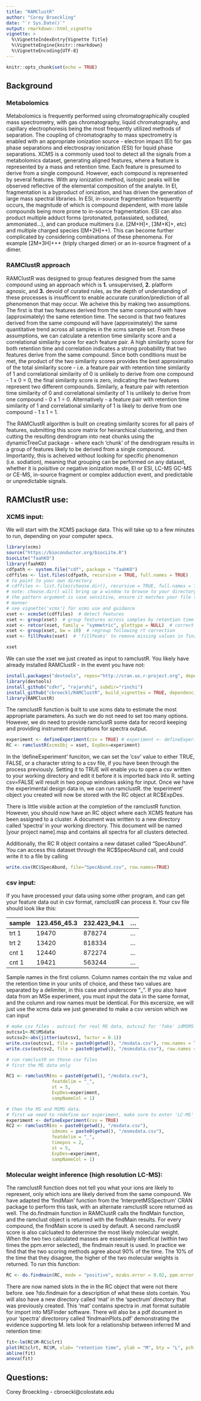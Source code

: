```yaml
---
title: "RAMClustR"
author: "Corey Broeckling"
date: "`r Sys.Date()`"
output: rmarkdown::html_vignette
vignette: >
  %\VignetteIndexEntry{Vignette Title}
  %\VignetteEngine{knitr::rmarkdown}
  %\VignetteEncoding{UTF-8}
---
```


```r
knitr::opts_chunk$set(echo = TRUE)
```

## Background
### Metabolomics
Metabolomics is frequently performed using chromatographically coupled mass spectrometry, with gas chromatography, liquid chromatography, and capillary electrophoresis being the most frequently utilized methods of separation.  The coupling of chromatography to mass spectrometry is enabled with an appropriate ionization source - electron impact (EI) for gas phase separations and electrospray ionization (ESI) for liquid phase separations. XCMS is a commonly used tool to detect all the signals from a metabolomics dataset, generating aligned features, where a feature is represented by a mass and retention time.  Each feature is presumed to derive from a single compound.  However, each compound is represented by several features.  With any ionization method, isotopic peaks will be observed reflective of the elemental composition of the analyte.  In EI, fragmentation is a byproduct of ionization, and has driven the generation of large mass spectral libraries.  In ESI, in-source fragmentation frequently occurs, the magnitude of which is compound dependent, with more labile compounds being more prone to in-source fragmentation.  ESI can also product multiple adduct forms (protonated, potassiated, sodiated, ammoniated...), and can produce multimers (i.e. [2M+H]+, [3M+K]+, etc) and multiple charged species ([M+2H]++).  This can become further complicated by considering combinations of these phenomena.  For example [2M+3H]+++ (triply charged dimer) or an in-source fragment of a dimer.


### RAMClustR approach
RAMClustR was designed to group features designed from the same compound using an approach which is __1.__ unsupervised, __2.__ platform agnosic, and __3.__ devoid of curated rules, as the depth of understanding of these processes is insufficent to enable accurate curation/prediction of all phenomenon that may occur.  We acheive this by making two assumptions.  The first is that two features derived from the same compound with have (approximately) the same retention time.  The second is that two features derived from the same compound will have (approximately) the same quantitative trend across all samples in the xcms sample set.  From these assumptions, we can calculate a retention time similarity score and a correlational similarity score for each feature pair.  A high similarity score for both retention time and correlation indicates a strong probability that two features derive from the same compound.  Since both conditions must be met, the product of the two similarity scores provides the best approximatio of the total similarity score - i.e. a feature pair with retention time similarity of 1 and correlational similarity of 0 is unlikely to derive from one compound - 1 x 0 = 0, the final similarity score is zero, indicating the two features represent two different compounds.  Similarly, a feature pair with retention time similarity of 0 and correlational similarity of 1 is unlikely to derive from one compound - 0 x 1 = 0.  Alternatively - a feature pair with retention time similarity of 1 and correlational similarity of 1 is likely to derive from one compound - 1 x 1 = 1.  


The RAMClustR algorithm is built on creating similarity scores for all pairs of features, submitting this score matrix for heirarchical clustering, and then cutting the resulting dendrogram into neat chunks using the dynamicTreeCut package - where each 'chunk' of the dendrogram results in a group of features likely to be derived from a single compound.  Importantly, this is acheived without looking for specific phenomenon (i.e. sodiation), meaning that grouping can be performed on any dataset, whether it is poisitive or negative ionization mode, EI or ESI, LC-MS GC-MS or CE-MS, in-source fragment or complex adduction event, and predictable or unpredictable signals.  

## RAMClustR use: 
### XCMS input:
We will start with the XCMS package data.  This will take up to a few minutes to run, depending on your computer specs. 

```r
library(xcms)
source("https://bioconductor.org/biocLite.R")
biocLite("faahKO")
library(faahKO)
cdfpath <- system.file("cdf", package = "faahKO")
cdffiles <- list.files(cdfpath, recursive = TRUE, full.names = TRUE)
# to point to your own directory
# cdffiles <- list.files(choose.dir(), recursive = TRUE, full.names = TRUE, pattern = ".cdf")
# note: choose.dir() will bring up a window to browse to your directory
# the pattern argument is case sensitive, ensure it matches your file type in a case sensitive
# manner
# see vignette('xcms') for xcms use and guidance
xset <- xcmsSet(cdffiles)  # detect features
xset <- group(xset)  # group features across samples by retention time and mass
xset <- retcor(xset, family = "symmetric", plottype = NULL)  # correct for drive in retention time
xset <- group(xset, bw = 10)  # regroup following rt correction
xset <- fillPeaks(xset)  # 'fillPeaks' to remove missing values in final dataset
```
```r
xset
```

We can use the xset we just created as input to ramclustR.  You likely have already installed RAMClustR - in the event you have not: 

```r
install.packages("devtools", repos="http://cran.us.r-project.org", dependencies=TRUE)
library(devtools) 
install_github("cdkr", "rajarshi", subdir="rinchi")
install_github("cbroeckl/RAMClustR", build_vignettes = TRUE, dependencies = TRUE)
library(RAMClustR) 
```

The ramclustR function is built to use xcms data to estimate the most appropriate parameters.  As such we do not need to set too many options.  However, we do need to provide ramclustR some data for record keeping and providing instrument descriptions for spectra output. 

```r
experiment <- defineExperiment(csv = TRUE) # experiment <- defineExperiment(force.skip = TRUE)
RC <- ramclustR(xcmsObj = xset, ExpDes=experiment)
```


In the 'defineExperiment' funciton, we can set the 'csv' value to either TRUE, FALSE, or a character string to a csv file, if you have been through the process previously.  Setting it to TRUE will enable you to open a csv written to your working directory and edit it before it is imported back into R.  setting csv=FALSE will result in two popup windows asking for input.   Once we have the experimental design data in, we can run ramclustR.  the 'experiment' object you created will now be stored with the RC object at RC$ExpDes.  

There is little visible action at the completion of the ramclustR function.  However, you should now have an RC object where each XCMS feature has been assigned to a cluster.  A document was written to a new directory called 'spectra' in your working directory.  This document will be named [your project name].msp and contains all spectra for all clusters detected.  

Additionally, the RC R object contains a new dataset called "SpecAbund".  You can access this dataset through the RC$SpecAbund call, and could write it to a file by calling  

```r
write.csv(RC$SpecAbund, file="SpecAbund.csv", row.names=TRUE)
```

### csv input:
If you have processed your data using some other program, and can get your feature data out in csv format, ramclustR can process it. Your csv file should look like this: 

 sample  | 123.456_45.3   |  232.423_94.1 | ...
 --------|----------------|---------------|----
 trt 1   | 19470          | 878274        | ...
 trt 2   | 13420          | 818334        | ...
 cnt 1   | 12440          | 872274        | ...
 cnt 1   | 19421          | 563244        | ...
 
Sample names in the first column.  Column names contain the mz value and the retention time in your units of choice, and these two values are separated by a delimiter, in this case and underscore "_".  If you also have data from an MSe experiment, you must input the data in the same format, and the column and row names must be identical.  For this excersize, we will just use the xcms data we just generated to make a csv version which we can input

```r
# make csv files - outcsv1 for real MS data, outcsv2 for 'fake' idMSMS data after adding some noise.
outcsv1<-RC$MSdata
outcsv2<-abs(jitter(outcsv1, factor = 0.1))
write.csv(outcsv1, file = paste0(getwd(), "/msdata.csv"), row.names = TRUE)
write.csv(outcsv2, file = paste0(getwd(), "/msmsdata.csv"), row.names = TRUE)

# run ramclustR on those csv files
# first the MS data only

RC1 <- ramclustR(ms = paste0(getwd(), "/msdata.csv"), 
                 featdelim = "_", 
                 st = 5, 
                 ExpDes=experiment, 
                 sampNameCol = 1)

# then the MS and MSMS data. 
# first we need to redefine our experiment, make sure to enter 'LC-MS' for plaform and '2' for the LC-MS MSlevs 
experiment <- defineExperiment(csv = TRUE)
RC2 <- ramclustR(ms = paste0(getwd(), "/msdata.csv"), 
                 idmsms = paste0(getwd(), "/msmsdata.csv"), 
                 featdelim = "_", 
                 timepos = 2, 
                 st = 5, 
                 ExpDes=experiment, 
                 sampNameCol = 1)
```


### Molecular weight inference (high resolution LC-MS):
The ramclustR function does not tell you what your ions are likely to represent, only which ions are likely derived from the same compound.  We have adapted the 'findMain' function from the 'InterpretMSSpectrum' CRAN package to perform this task, with an alternate ramclustR score returned as well.  The do.findmain function in RAMClustR calls the findMain function, and the ramclust object is returned with the findMain results.  For every compound, the findMain score is used by default.  A second ramclustR score is also calcluated to determine the most likely molecular weight.  When the two two calculated masses are essensially idenfical (within two times the ppm.error selected), the findmain result is used.  In practice we find that the two scoring methods agree about 90% of the time.  The 10% of the time that they disagree, the higher of the two molecular weights is returned.  To run this function:

```r
RC <- do.findmain(RC, mode = "positive", mzabs.error = 0.02, ppm.error = 10)
```


There are now named slots in the in the RC object that were not there before.  see ?do.findmain for a description of what these slots contain.  You will also have a new directory called 'mat' in the 'spectrum' directory that was previously created.  This 'mat' contains spectra in .mat format suitable for import into MSFinder software.  There will also be a pdf document in your 'spectra' directorory called 'findmainPlots.pdf' demonstrating the evidence supporting M. lets look for a relationship between inferred M and retention time:  

```r
fit<-lm(RC$M~RC$clrt)
plot(RC$clrt, RC$M, xlab= "retention time", ylab = "M", bty = "L", pch = 19)
abline(fit)
anova(fit)
```

## Questions:
Corey Broeckling  -  cbroeckl@colostate.edu
